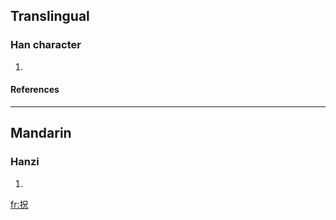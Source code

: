 ==Translingual==
===Han character===
{{Han char|rn=64|rad=手|as=05|sn=8|four=|canj=手口竹山 (QRHU)}}
# {{defn|Han|sort=手05}}
====References====
{{Han ref|kx=0424.120|dkj=11934|dj=0772.070|hdz=31853.020|uh=62C0|ud=25280}}
----
==Mandarin==
===Hanzi===
{{cmn-hanzi|pin=[[chù]] ([[chu4]])|wg=ch'u<sup>4</sup>}}
# {{defn|Mandarin}}

[[fr:拀]]